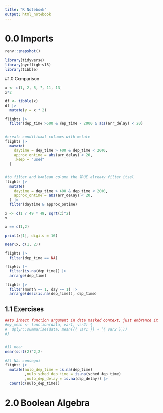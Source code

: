 ```yaml
---
title: "R Notebook"
output: html_notebook
---
```



# 0.0 Imports

```r
renv::snapshot()
```



```r
library(tidyverse)
library(nycflights13)
library(tibble)
```

#1.0 Comparison

```r
x <- c(1, 2, 5, 7, 11, 13)
x*2
```
```r
df <- tibble(x)
df |> 
  mutate(y = x * 2)

flights |> 
  filter(dep_time >600 & dep_time < 2000 & abs(arr_delay) < 20)


#create conditional columns with mutate
flights |> 
  mutate(
    daytime = dep_time > 600 & dep_time < 2000,
    approx_ontime = abs(arr_delay) < 20,
    .keep = "used"
  )


#to filter and boolean column the TRUE already filter itsel
flights |> 
  mutate(
    daytime = dep_time > 600 & dep_time < 2000,
    approx_ontime = abs(arr_delay) < 20,
  ) |> 
  filter(daytime & approx_ontime)

```

```r
x <- c(1 / 49 * 49, sqrt(2)^2)
x

x == c(1,2)
```

```r
print(x[1], digits = 16)
```


```r
near(x, c(1, 2))
```

```r
flights |> 
  filter(dep_time == NA)
```

```r
flights |> 
  filter(is.na(dep_time)) |> 
  arrange(dep_time)

flights |> 
  filter(month == 1, day == 1) |> 
  arrange(desc(is.na(dep_time)), dep_time)
```
## 1.1 Exercises

```r

##to inhect function argument in data masked context, just embrance it with {{}}
#my_mean <- function(data, var1, var2) {
#  dplyr::summarise(data, mean({{ var1 }} + {{ var2 }}))
#}


#1) near
near(sqrt(2)^2,2)

#2) Não consegui
flights |> 
  mutate(nulo_dep_time = is.na(dep_time)
         ,nulo_sched_dep_time = is.na(sched_dep_time)
         ,nulo_dep_delay = is.na(dep_delay)) |> 
  count(c(nulo_dep_time))

```
# 2.0 Boolean Algebra

```r

```

